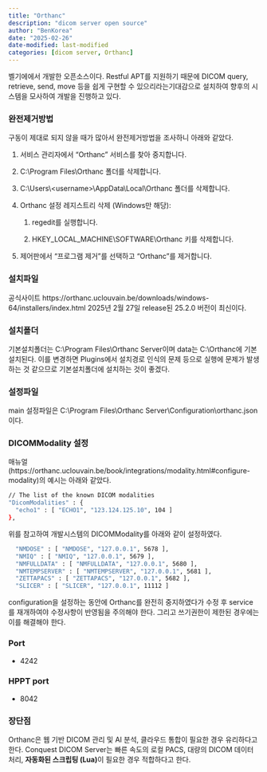 ```yaml
---
title: "Orthanc"
description: "dicom server open source"
author: "BenKorea"
date: "2025-02-26"
date-modified: last-modified
categories: [dicom server, Orthanc]
---
```


벨기에에서 개발한 오픈소스이다.
Restful APT를 지원하기 때문에 DICOM query, retrieve, send, move 등을 쉽게 구현할 수 있으리라는기대감으로 설치하여 향후의 시스템을 모사하여 개발을 진행하고 있다.

### 완전제거방법

구동이 제대로 되지 않을 때가 많아서 완전제거방법을 조사하니 아래와 같았다.

1.  서비스 관리자에서 "Orthanc" 서비스를 찾아 중지합니다.

2.  C:\\Program Files\\Orthanc 폴더를 삭제합니다.

3.  C:\\Users\\\<username\>\\AppData\\Local\\Orthanc 폴더를 삭제합니다.

4.  Orthanc 설정 레지스트리 삭제 (Windows만 해당):

    1.  regedit를 실행합니다.

    2.  HKEY_LOCAL_MACHINE\\SOFTWARE\\Orthanc 키를 삭제합니다.

5.  제어판에서 "프로그램 제거"를 선택하고 "Orthanc"를 제거합니다.


### 설치파일

공식사이트 https://orthanc.uclouvain.be/downloads/windows-64/installers/index.html 
2025년 2월 27일 release된 25.2.0 버전이 최신이다.

### 설치폴더
기본설치폴더는 C:\\Program Files\\Orthanc Server이며 data는 C:\\Orthanc에 기본 설치된다. 이를 변경하면 Plugins에서 설치경로 인식의 문제 등으로 실행에 문제가 발생하는 것 같으므로 기본설치폴더에 설치하는 것이 좋겠다.

### 설정파일
main 설정파일은 C:\\Program Files\\Orthanc Server\\Configuration\\orthanc.json이다. 

### DICOMModality 설정
매뉴얼(https://orthanc.uclouvain.be/book/integrations/modality.html#configure-modality)의 예시는 아래와 같았다.

```bash
// The list of the known DICOM modalities
"DicomModalities" : {
  "echo1" : [ "ECHO1", "123.124.125.10", 104 ]
},
```

위를 참고하여 개발시스템의 DICOMModality를 아래와 같이 설정하였다.
```bash
  "NMDOSE" : [ "NMDOSE", "127.0.0.1", 5678 ],
  "NMIQ" : [ "NMIQ", "127.0.0.1", 5679 ],
  "NMFULLDATA" : [ "NMFULLDATA", "127.0.0.1", 5680 ],
  "NMTEMPSERVER" : [ "NMTEMPSERVER", "127.0.0.1", 5681 ],
  "ZETTAPACS" : [ "ZETTAPACS", "127.0.0.1", 5682 ],
  "SLICER" : [ "SLICER", "127.0.0.1", 11112 ]
```

configuration을 설정하는 동안에 Orthanc를 완전히 중지하였다가 수정 후 service를 재개하여야 수정사항이 반영됨을 주의해야 한다.
그리고 쓰기권한이 제한된 경우에는 이를 해결해야 한다.

### Port
- 4242

### HPPT port
- 8042

### 장단점

Orthanc은 웹 기반 DICOM 관리 및 AI 분석, 클라우드 통합이 필요한 경우 유리하다고 한다.
Conquest DICOM Server는 빠른 속도의 로컬 PACS, 대량의 DICOM 데이터 처리, **자동화된 스크립팅 (Lua)**이 필요한 경우 적합하다고 한다.